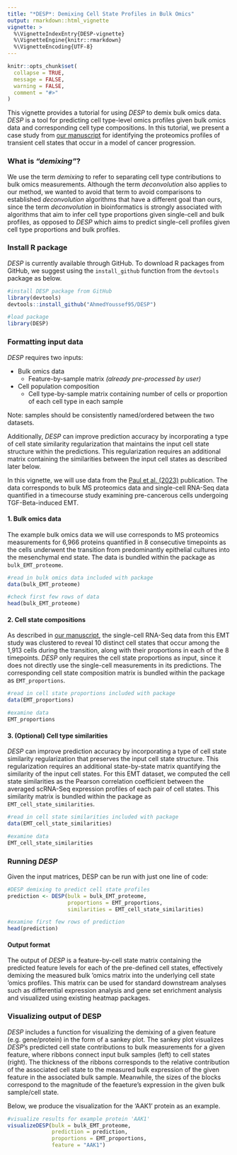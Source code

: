 ```yaml
---
title: "*DESP*: Demixing Cell State Profiles in Bulk Omics"
output: rmarkdown::html_vignette
vignette: >
  %\VignetteIndexEntry{DESP-vignette}
  %\VignetteEngine{knitr::rmarkdown}
  %\VignetteEncoding{UTF-8}
---
```


```r
knitr::opts_chunk$set(
  collapse = TRUE,
  message = FALSE,
  warning = FALSE,
  comment = "#>"
)
```

This vignette provides a tutorial for using *DESP* to demix bulk omics data. *DESP* is a tool for predicting cell type-level omics profiles given bulk omics data and corresponding cell type compositions. In this tutorial, we present a case study from [our manuscript](https://www.biorxiv.org/content/10.1101/2023.01.19.524460v2) for identifying the proteomics profiles of transient cell states that occur in a model of cancer progression.

### What is *"demixing"*?

We use the term *demixing* to refer to separating cell type contributions to bulk omics measurements. Although the term *deconvolution* also applies to our method, we wanted to avoid that term to avoid comparisons to established *deconvolution* algorithms that have a different goal than ours, since the term *deconvolution* in bioinformatics is strongly associated with algorithms that aim to infer cell type proportions given single-cell and bulk profiles, as opposed to *DESP* which aims to predict single-cell profiles given cell type proportions and bulk profiles.

### Install R package

*DESP* is currently available through GitHub. To download R packages from GitHub, we suggest using the `install_github` function from the `devtools` package as below.

```r
#install DESP package from GitHub
library(devtools)
devtools::install_github("AhmedYoussef95/DESP")

#load package
library(DESP)
```

### Formatting input data

*DESP* requires two inputs:

* Bulk omics data
  * Feature-by-sample matrix *(already pre-processed by user)*
* Cell population composition
  * Cell type-by-sample matrix containing number of cells or proportion of each cell type in each sample

Note: samples should be consistently named/ordered between the two datasets.

Additionally, *DESP* can improve prediction accuracy by incorporating a type of cell state similarity regularization that maintains the input cell state structure within the predictions. This regularization requires an additional matrix containing the similarities between the input cell states as described later below.

In this vignette, we will use data from the [Paul et al. (2023)](https://www.nature.com/articles/s41467-023-36122-x) publication. The data corresponds to bulk MS proteomics data and single-cell RNA-Seq data quantified in a timecourse study examining pre-cancerous cells undergoing TGF-Beta-induced EMT.

#### 1. Bulk omics data

The example bulk omics data we will use corresponds to MS proteomics measurements for 6,966 proteins quantified in 8 consecutive timepoints as the cells underwent the transition from predominantly epithelial cultures into the mesenchymal end state. The data is bundled within the package as `bulk_EMT_proteome`.

```r
#read in bulk omics data included with package
data(bulk_EMT_proteome)

#check first few rows of data
head(bulk_EMT_proteome)
```

#### 2. Cell state compositions 

As described in [our manuscript](https://www.biorxiv.org/content/10.1101/2023.01.19.524460v2), the single-cell RNA-Seq data from this EMT study was clustered to reveal 10 distinct cell states that occur among the 1,913 cells during the transition, along with their proportions in each of the 8 timepoints. *DESP* only requires the cell state proportions as input, since it does not directly use the single-cell measurements in its predictions. The corresponding cell state composition matrix is bundled within the package as `EMT_proportions`.

```r
#read in cell state proportions included with package
data(EMT_proportions)

#examine data
EMT_proportions
```

#### 3. (Optional) Cell type similarities

*DESP* can improve prediction accuracy by incorporating a type of cell state similarity regularization that preserves the input cell state structure. This regularization requires an additional state-by-state matrix quantifying the similarity of the input cell states. For this EMT dataset, we computed the cell state similarities as the Pearson correlation coefficient between the averaged scRNA-Seq expression profiles of each pair of cell states. This similarity matrix is bundled within the package as `EMT_cell_state_similarities`.

```r
#read in cell state similarities included with package
data(EMT_cell_state_similarities)

#examine data
EMT_cell_state_similarities
```

### Running *DESP*

Given the input matrices, DESP can be run with just one line of code:

```r
#DESP demixing to predict cell state profiles
prediction <- DESP(bulk = bulk_EMT_proteome,
                   proportions = EMT_proportions,
                   similarities = EMT_cell_state_similarities)

#examine first few rows of prediction
head(prediction)
```

#### Output format

The output of *DESP* is a feature-by-cell state matrix containing the predicted feature levels for each of the pre-defined cell states, effectively demixing the measured bulk 'omics matrix into the underlying cell state 'omics profiles. This matrix can be used for standard downstream analyses such as differential expression analysis and gene set enrichment analysis and visualized using existing heatmap packages.

### Visualizing output of DESP

*DESP* includes a function for visualizing the demixing of a given feature (e.g. gene/protein) in the form of a sankey plot. The sankey plot visualizes *DESP*'s predicted cell state contributions to bulk measurements for a given feature, where ribbons connect input bulk samples (left) to cell states (right). The thickness of the ribbons corresponds to the relative contribution of the associated cell state to the measured bulk expression of the given feature in the associated bulk sample. Meanwhile, the sizes of the blocks correspond to the magnitude of the feaeture's expression in the given bulk sample/cell state.

Below, we produce the visualization for the 'AAK1' protein as an example.

```r
#visualize results for example protein 'AAK1'
visualizeDESP(bulk = bulk_EMT_proteome,
              prediction = prediction,
              proportions = EMT_proportions,
              feature = "AAK1")
```
